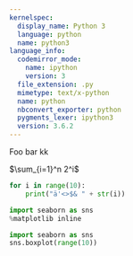 ```yaml
---
kernelspec:
  display_name: Python 3
  language: python
  name: python3
language_info:
  codemirror_mode:
    name: ipython
    version: 3
  file_extension: .py
  mimetype: text/x-python
  name: python
  nbconvert_exporter: python
  pygments_lexer: ipython3
  version: 3.6.2
---
```


Foo bar kk

$\sum_{i=1}^n 2^i$

```python
for i in range(10):
    print("ä'<>$& " + str(i))
```

```python
import seaborn as sns
%matplotlib inline
```

```python
import seaborn as sns
sns.boxplot(range(10))
```

```python

```
